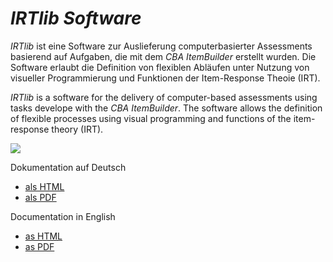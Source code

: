 # *IRTlib Software* 

::: {.grid}

::: {.g-col-6}

*IRTlib* ist eine Software zur Auslieferung computerbasierter Assessments basierend auf Aufgaben, die mit dem *CBA ItemBuilder* erstellt wurden. Die Software erlaubt die Definition von flexiblen Abläufen unter Nutzung von visueller Programmierung und Funktionen der Item-Response Theoie (IRT). 
:::

::: {.g-col-5}
*IRTlib* is a software for the delivery of computer-based assessments using tasks develope with the *CBA ItemBuilder*. The software allows the definition of flexible processes using visual programming and functions of the item-response theory (IRT). 
:::


:::

[![](img/irtlib-cover.png)](de/index.html) 

::: {.grid}

::: {.g-col-6}
Dokumentation auf Deutsch 

* [als HTML](de/index.html) 
* [als PDF](de/IRTlib-Software.pdf)
:::

::: {.g-col-5}

Documentation in English 

* [as HTML](en/index.html) 
* [as PDF](en/IRTlib-Software.pdf)

:::

:::

 